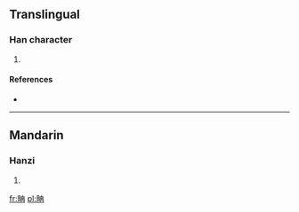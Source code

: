 ==Translingual==

===Han character===
{{Han char|rn=102|rad=田|as=05|sn=10|four=|canj=田土月 (WGB)}}

# {{defn|Han|sort=田05}}

====References====
* {{Han ref|kx=0761.040|dkj=21807|dj=1170.270|hdz=42536.040|uh=7558|ud=30040}}

----

==Mandarin==

===Hanzi===
{{cmn-hanzi|pin=[[liǔ]] ([[liu3]]), [[liù]] ([[liu4]]), [[nán]] ([[nan2]])|wg=liu<sup>3</sup>, liu<sup>4</sup>, nan<sup>2</sup>}}

# {{defn|Mandarin|sort=田05}}

[[fr:畘]]
[[pl:畘]]